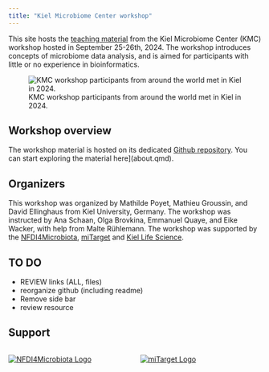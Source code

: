 ```yaml
---
title: "Kiel Microbiome Center workshop"
---
```



This site hosts the [teaching material](the_workshop.qmd) from the Kiel Microbiome Center (KMC) workshop hosted in September 25-26th, 2024. The workshop introduces concepts of microbiome data analysis, and is aimed for participants with little or no experience in bioinformatics.

![KMC workshop participants from around the world met in Kiel in 2024.](img/group_outside.jpg)

## Workshop overview

The workshop material is hosted on its dedicated [Github repository](https://github.com/ikmb/nfdi4microbiota_kmc_microbiome_workshop). You can start exploring the material here](about.qmd).

## Organizers

This workshop was organized by Mathilde Poyet, Mathieu Groussin, and David Ellinghaus from Kiel University, Germany. The workshop was instructed by Ana Schaan, Olga Brovkina, Emmanuel Quaye, and Eike Wacker, with help from Malte Rühlemann. The workshop was supported by the [NFDI4Microbiota](https://nfdi4microbiota.de/), [miTarget](https://www.mitarget.org/) and [Kiel Life Science](https://www.uni-kiel.de/de/forschung/forschungsschwerpunkte/kiel-life-science).

## TO DO

-   REVIEW links (ALL, files)
-   reorganize github (including readme)
-   Remove side bar
-   review resource

## Support

::::: columns
::: {.column .text-center width="50%"}
[![](img/nfdi4microbiota_Logo_new.png){alt="NFDI4Microbiota Logo"}](https://nfdi4microbiota.de/)
:::

::: {.column .text-center width="50%"}
[![](img/logo_miTarget_2023-extd.png){alt="miTarget Logo"}](https://www.mitarget.org/)
:::
:::::